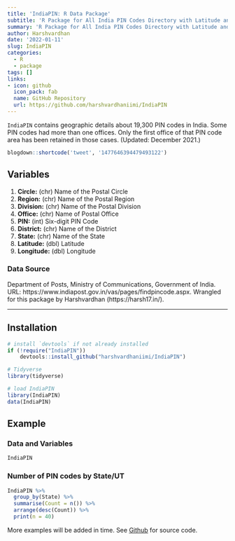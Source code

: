 ```yaml
---
title: 'IndiaPIN: R Data Package'
subtitle: 'R Package for All India PIN Codes Directory with Latitude and Longitude Details (Updated: December 2021)'
summary: 'R Package for All India PIN Codes Directory with Latitude and Longitude Details (Updated: December 2021)'
author: Harshvardhan
date: '2022-01-11'
slug: IndiaPIN
categories:
  - R
  - package
tags: []
links:
- icon: github
  icon_pack: fab
  name: GitHub Repository
  url: https://github.com/harshvardhaniimi/IndiaPIN
---
```



`IndiaPIN` contains geographic details about 19,300 PIN codes in India. Some PIN codes had more than one offices. Only the first office of that PIN code area has been retained in those cases. (Updated: December 2021.)

```r
blogdown::shortcode('tweet', '1477646394479493122')
```

## Variables
1. **Circle:** (chr) Name of the Postal Circle
2. **Region:** (chr) Name of the Postal Region
3. **Division:** (chr) Name of the Postal Division
4. **Office:** (chr) Name of Postal Office
5. **PIN:** (int) Six-digit PIN Code
6. **District:** (chr) Name of the District
7. **State:** (chr) Name of the State
8. **Latitude:** (dbl) Latitude
9. **Longitude:** (dbl) Longitude

### Data Source
Department of Posts, Ministry of Communications, Government of India. URL: https://www.indiapost.gov.in/vas/pages/findpincode.aspx. Wrangled for this package by Harshvardhan (https://harsh17.in/).

---

## Installation

````r
# install `devtools` if not already installed
if (!require("IndiaPIN")) 
    devtools::install_github("harshvardhaniimi/IndiaPIN")

# Tidyverse
library(tidyverse)

# load IndiaPIN
library(IndiaPIN)
data(IndiaPIN)
````

## Example

### Data and Variables

````r
IndiaPIN
````

### Number of PIN codes by State/UT

````r
IndiaPIN %>% 
  group_by(State) %>% 
  summarise(Count = n()) %>% 
  arrange(desc(Count)) %>% 
  print(n = 40)
````

More examples will be added in time. See [Github](https://github.com/harshvardhaniimi/IndiaPIN) for source code.

